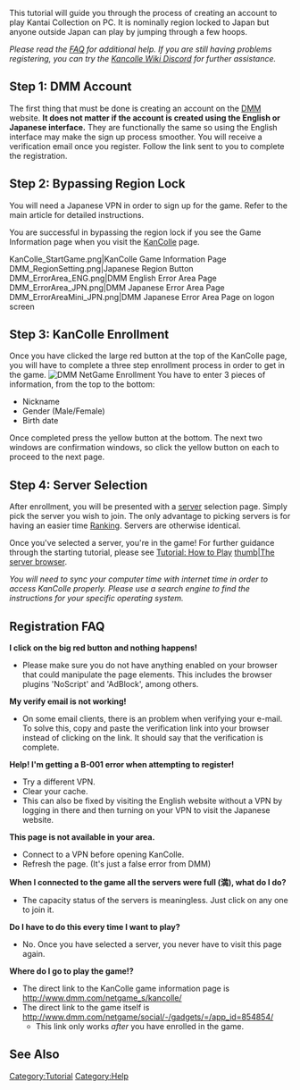 {{Tutorialportal}}
This tutorial will guide you through the process of creating an account to play Kantai Collection on PC. It is nominally region locked to Japan but anyone outside Japan can play by jumping through a few hoops.<!--Please see [[Tutorial:KanColle Mobile|KanColle Mobile]] for instructions on how to get started with the mobile app.-->

''Please read the [[Tutorial:_How_to_Register#Registration_FAQ|FAQ]] for additional help. If you are still having problems registering, you can try the [https://discord.gg/fAK6K9j Kancolle Wiki Discord] for further assistance.''

==Step 1: DMM Account==
The first thing that must be done is creating an account on the [https://www.dmm.com/en/my/-/register/ DMM] website. '''It does not matter if the account is created using the English or Japanese interface.''' They are functionally the same so using the English interface may make the sign up process smoother. You will receive a verification email once you register. Follow the link sent to you to complete the registration.

==Step 2: Bypassing Region Lock==
{{main|Tutorial: Connection}}

You will need a Japanese VPN in order to sign up for the game. Refer to the main article for detailed instructions.

You are successful in bypassing the region lock if you see the Game Information page when you visit the [http://www.dmm.com/netgame_s/kancolle/ KanColle] page.

<gallery type="slideshow" widths="250">
KanColle_StartGame.png|KanColle Game Information Page
DMM_RegionSetting.png|Japanese Region Button
DMM_ErrorArea_ENG.png|DMM English Error Area Page
DMM_ErrorArea_JPN.png|DMM Japanese Error Area Page
DMM_ErrorAreaMini_JPN.png|DMM Japanese Error Area Page on logon screen
</gallery>

==Step 3: KanColle Enrollment==
Once you have clicked the large red button at the top of the KanColle page, you will have to complete a three step enrollment process in order to get in the game. 
[[File:DMM_Enroll.png|thumb|DMM NetGame Enrollment]]
You have to enter 3 pieces of information, from the top to the bottom:
*Nickname
*Gender (Male/Female)
*Birth date
Once completed press the yellow button at the bottom. The next two windows are confirmation windows, so click the yellow button on each to proceed to the next page.

==Step 4: Server Selection==
After enrollment, you will be presented with a [[Servers|server]] selection page. Simply pick the server you wish to join. The only advantage to picking servers is for having an easier time [[Ranking]]. Servers are otherwise identical.

Once you've selected a server, you're in the game! For further guidance through the starting tutorial, please see [[Tutorial: How to Play]]
[[file:Server_Select.png|thumb|The server browser]].

''You will need to sync your computer time with internet time in order to access KanColle properly. Please use a search engine to find the instructions for your specific operating system.''

==Registration FAQ==
'''I click on the big red button and nothing happens!'''
*Please make sure you do not have anything enabled on your browser that could manipulate the page elements. This includes the browser plugins 'NoScript' and 'AdBlock', among others.

'''My verify email is not working!'''
*On some email clients, there is an problem when verifying your e-mail. To solve this, copy and paste the verification link into your browser instead of clicking on the link. It should say that the verification is complete. 

'''Help! I'm getting a B-001 error when attempting to register!'''
*Try a different VPN.
*Clear your cache.
*This can also be fixed by visiting the English website without a VPN by logging in there and then turning on your VPN to visit the Japanese website.

'''This page is not available in your area.'''
*Connect to a VPN before opening KanColle.
*Refresh the page. (It's just a false error from DMM)

'''When I connected to the game all the servers were full (満), what do I do?'''
* The capacity status of the servers is meaningless. Just click on any one to join it.

'''Do I have to do this every time I want to play?'''
*No. Once you have selected a server, you never have to visit this page again.

'''Where do I go to play the game!?'''
*The direct link to the KanColle game information page is http://www.dmm.com/netgame_s/kancolle/
*The direct link to the game itself is http://www.dmm.com/netgame/social/-/gadgets/=/app_id=854854/
** This link only works ''after'' you have enrolled in the game.

==See Also==
{{Help}}
[[Category:Tutorial]]
[[Category:Help]]